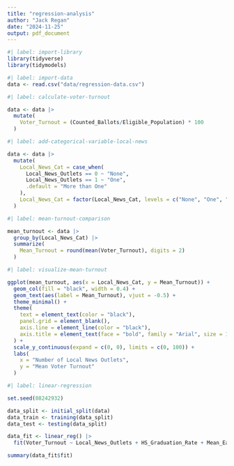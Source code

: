 ```yaml
---
title: "regression-analysis"
author: "Jack Regan"
date: "2024-11-25"
output: pdf_document
---
```


```r
#| label: import-library
library(tidyverse)
library(tidymodels)
```

```r
#| label: import-data
data <- read.csv("data/regression-data.csv")
```

```r
#| label: calculate-voter-turnout

data <- data |>
  mutate(
    Voter_Turnout = (Counted_Ballots/Eligible_Population) * 100
  )
```

```r
#| label: add-categorical-variable-local-news

data <- data |>
  mutate(
    Local_News_Cat = case_when(
      Local_News_Outlets == 0 ~ "None",
      Local_News_Outlets == 1 ~ "One",
      .default = "More than One"
    ),
    Local_News_Cat = factor(Local_News_Cat, levels = c("None", "One", "More than One"))
  )
```

```r
#| label: mean-turnout-comparison

mean_turnout <- data |>
  group_by(Local_News_Cat) |>
  summarize(
    Mean_Turnout = round(mean(Voter_Turnout), digits = 2)
  )
```

```r
#| label: visualize-mean-turnout

ggplot(mean_turnout, aes(x = Local_News_Cat, y = Mean_Turnout)) +
  geom_col(fill = "black", width = 0.4) + 
  geom_text(aes(label = Mean_Turnout), vjust = -0.5) +
  theme_minimal() +
  theme(
    text = element_text(color = "black"),
    panel.grid = element_blank(),
    axis.line = element_line(color = "black"),
    axis.title = element_text(face = "bold", family = "Arial", size = 12)
  ) +
  scale_y_continuous(expand = c(0, 0), limits = c(0, 100)) +
  labs(
    x = "Number of Local News Outlets",
    y = "Mean Voter Turnout"
  )
```

```r
#| label: linear-regression

set.seed(08242932)

data_split <- initial_split(data)
data_train <- training(data_split)
data_test <- testing(data_split)

data_fit <- linear_reg() |>
  fit(Voter_Turnout ~ Local_News_Outlets + HS_Graduation_Rate + Mean_Earnings, data = data_train)

summary(data_fit$fit)

```